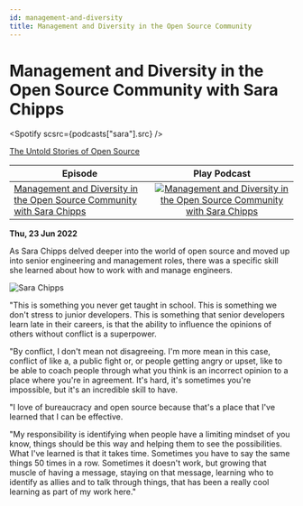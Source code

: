 ```yaml
---
id: management-and-diversity
title: Management and Diversity in the Open Source Community
---
```



# Management and Diversity in the Open Source Community with Sara Chipps

<Spotify scsrc={podcasts["sara"].src} />

[The Untold Stories of Open Source](https://untold-stories-of-open-source.captivate.fm/spotify)

| Episode                                                                                                                           |                                                                                                               Play Podcast                                                                                                               |
| --------------------------------------------------------------------------------------------------------------------------------- | :--------------------------------------------------------------------------------------------------------------------------------------------------------------------------------------------------------------------------------------: |
| [Management and Diversity in the Open Source Community with Sara Chipps](https://open.spotify.com/episode/5Z5FT3qzBrbTvAyHuhNq9G) | [![Management and Diversity in the Open Source Community with Sara Chipps](../images/podcast-mic.png "Management and Diversity in the Open Source Community with Sara Chipps")](https://open.spotify.com/episode/5Z5FT3qzBrbTvAyHuhNq9G) |

**Thu, 23 Jun 2022**

As Sara Chipps delved deeper into the world of open source and moved up into senior engineering and management roles, there was a specific skill she learned about how to work with and manage engineers.

![Sara Chipps](../images/headshots/sara-chipps.png "Sara Chipps")

"This is something you never get taught in school. This is something we don't stress to junior developers. This is something that senior developers learn late in their careers, is that the ability to influence the opinions of others without conflict is a superpower.

"By conflict, I don't mean not disagreeing. I'm more mean in this case, conflict of like a, a public fight or, or people getting angry or upset, like to be able to coach people through what you think is an incorrect opinion to a place where you're in agreement. It's hard, it's sometimes you're impossible, but it's an incredible skill to have.

"I love of bureaucracy and open source because that's a place that I've learned that I can be effective.

"My responsibility is identifying when people have a limiting mindset of you know, things should be this way and helping them to see the possibilities. What I've learned is that it takes time. Sometimes you have to say the same things 50 times in a row. Sometimes it doesn't work, but growing that muscle of having a message, staying on that message, learning who to identify as allies and to talk through things, that has been a really cool learning as part of my work here."
